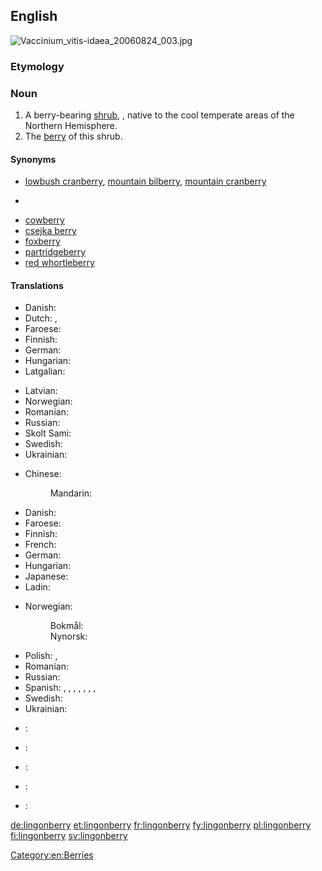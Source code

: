 ==English==
[[File:Vaccinium_vitis-idaea_20060824_003.jpg|thumb|right]]
{{wikipedia|vaccinium vitis-idaea}}
{{wikispecies|Vaccinium vitis-idaea}}

===Etymology===
{{compound|lingon|berry}}

{{etystub|lingon???}}

===Noun===
{{en-noun|lingonberries}}

# A berry-bearing [[shrub]], {{taxlink|Vaccinium vitis-idaea|species}}, native to the cool temperate areas of the Northern Hemisphere.
# The [[berry]] of this shrub.

====Synonyms====
* {{sense|shrub}} [[lowbush cranberry]], [[mountain bilberry]], [[mountain cranberry]]
* {{sense|berry}}
{{checksyns}}
* [[cowberry]]
* [[csejka berry]]
* [[foxberry]]
* [[partridgeberry]]
* [[red whortleberry]]

====Translations====
{{trans-top|shrub}}
* Danish: {{t-|da|tyttebær|c}}
* Dutch: {{t-|nl|rode bosbes|f}}, {{t+|nl|vossenbes|f}}
* Faroese: {{t-|fo|vínbláber|n}}
* Finnish: {{t+|fi|puolukka}}
* German: {{t+|de|Preiselbeere|f}}
* Hungarian: {{t-|hu|vörös áfonya}}
* Latgalian: {{tø|ltg|bryukline|f}}
{{trans-mid}}
* Latvian: {{t+|lv|brūklene|f}}
* Norwegian: {{t-|no|tyttebærlyng|m}}
* Romanian: {{t-|ro|merișor|m}}
* Russian: {{t+|ru|брусника|f|tr=brusníka}}
* Skolt Sami: {{tø|sms|joŋŋ}}
* Swedish: {{t+|sv|lingon|n}}
* Ukrainian: {{t-|uk|брусниця|f|tr=brusnýcja|sc=Cyrl}}
{{trans-bottom}}

{{trans-top|berry}}
* Chinese:
*: Mandarin: {{t|cmn|越橘|tr=yuèjú|sc=Hani}}
* Danish: {{t-|da|tyttebær|n}}
* Faroese: {{t-|fo|vínbláber|n}}
* Finnish: {{t+|fi|puolukka}}
* French: {{t+|fr|airelle rouge|m}}
* German: {{t+|de|Preiselbeere|f}}
* Hungarian: {{t-|hu|vörös áfonya}}
* Japanese: {{t-|ja|コケモモ|tr=kokemomo|sc=Jpan}}
* Ladin: {{tø|lld|granëta|f}}
{{trans-mid}}
* Norwegian:
*: Bokmål: {{t+|no|tyttebær|n}}
*: Nynorsk: {{t+|nn|tytebær|n}}
* Polish: {{t+|pl|borówka brusznica|f}}, {{t-|pl|borówka czerwona|f}}
* Romanian: {{t-|ro|merișor|n}}
* Russian: {{t+|ru|брусника|f|tr=brusníka}}
* Spanish: {{t-|es|lingonberry|f}}, {{t-|es|cowberry|f}}, {{t-|es|lingonberi|f}}, {{t-|es|cauberi|f}}, {{t-|es|arándano silvestre|m}}, {{t-|es|arándano ártico|m}}, {{t-|es|foxberry|f}}, {{t-|es|foxberi|f}}
* Swedish: {{t+|sv|lingon|n}}
* Ukrainian: {{t-|uk|брусниця|f|tr=brusnýcja|sc=Cyrl}}
{{trans-bottom}}

{{checktrans-top}}
* {{ttbc|sq}}: {{t+|sq|belush|m}}
* {{ttbc|sh}}: {{t-|sh|brusnica|f}}
* {{ttbc|la}}: {{t-|la|vaccinium|n}}
{{trans-mid}}
* {{ttbc|se}}: {{tø|se|jokŋa}}
* {{ttbc|sh}}: {{t-|sh|брусница|f}}
{{trans-bottom}}

[[Category:en:Berries]]

[[de:lingonberry]]
[[et:lingonberry]]
[[fr:lingonberry]]
[[fy:lingonberry]]
[[pl:lingonberry]]
[[fi:lingonberry]]
[[sv:lingonberry]]